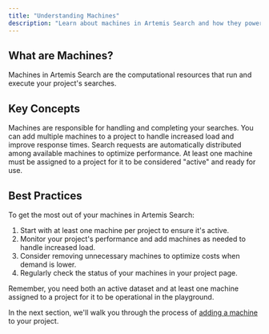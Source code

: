 ```yaml
---
title: "Understanding Machines"
description: "Learn about machines in Artemis Search and how they power your intelligent searches"
---
```



## What are Machines?

Machines in Artemis Search are the computational resources that run and execute your project's searches.

## Key Concepts

<AccordionGroup>
  <Accordion title="Purpose">
    Machines are responsible for handling and completing your searches.
  </Accordion>
  <Accordion title="Scalability">
    You can add multiple machines to a project to handle increased load and improve response times.
  </Accordion>
  <Accordion title="Load Balancing">
    Search requests are automatically distributed among available machines to optimize performance.
  </Accordion>
  <Accordion title="Project Activation">
    At least one machine must be assigned to a project for it to be considered "active" and ready for use.
  </Accordion>
</AccordionGroup>


## Best Practices

To get the most out of your machines in Artemis Search:

1. Start with at least one machine per project to ensure it's active.
2. Monitor your project's performance and add machines as needed to handle increased load.
3. Consider removing unnecessary machines to optimize costs when demand is lower.
4. Regularly check the status of your machines in your project page.

<Tip>
Remember, you need both an active dataset and at least one machine assigned to a project for it to be operational in the playground.
</Tip>

In the next section, we'll walk you through the process of [adding a machine](/machines/create-a-machine) to your project.